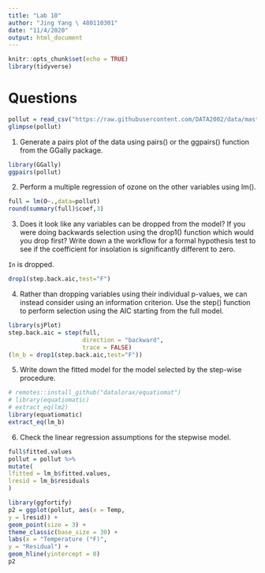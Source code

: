 ```yaml
---
title: "Lab 10"
author: "Jing Yang \ 480110301"
date: "11/4/2020"
output: html_document
---
```


```r
knitr::opts_chunk$set(echo = TRUE)
library(tidyverse)

```

# Questions

```r
pollut = read_csv("https://raw.githubusercontent.com/DATA2002/data/master/pollut.txt")
glimpse(pollut)
```

1. Generate a pairs plot of the data using pairs() or the ggpairs() function from the GGally package.

```r
library(GGally)
ggpairs(pollut)
```
2. Perform a multiple regression of ozone on the other variables using lm().

```r
full = lm(O~.,data=pollut)
round(summary(full)$coef,3)
```

3. Does it look like any variables can be dropped from the model? If you were doing backwards selection using the drop1() function which would you drop first? Write down a the workflow for a formal hypothesis test to see if the coefficient for insolation is significantly different to zero.

`In` is dropped.
```r
drop1(step.back.aic,test="F")
```



4. Rather than dropping variables using their individual p-values, we can instead consider using an information criterion. Use the step() function to perform selection using the AIC starting from the full model.
```r
library(sjPlot)
step.back.aic = step(full,
                     direction = "backward",
                     trace = FALSE)
(lm_b = drop1(step.back.aic,test="F"))
```


5. Write down the fitted model for the model selected by the step-wise procedure.

```r
# remotes::install_github("datalorax/equatiomat")
# library(equatiomatic)
# extract_eq(lm2)
library(equatiomatic)
extract_eq(lm_b)
```

6. Check the linear regression assumptions for the stepwise model.

```r
full$fitted.values
pollut = pollut %>%
mutate(
lfitted = lm_b$fitted.values,
lresid = lm_b$residuals
)

library(ggfortify)
p2 = ggplot(pollut, aes(x = Temp,
y = lresid)) +
geom_point(size = 3) +
theme_classic(base_size = 30) +
labs(x = "Temperature (°F)",
y = "Residual") +
geom_hline(yintercept = 0)
p2
```

